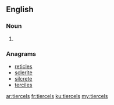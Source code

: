 ==English==

===Noun===
{{head|en|plural}}

# {{plural of|tiercel|lang=en|nocat=1}}

===Anagrams===
* [[reticles#English|reticles]]
* [[sclerite#English|sclerite]]
* [[silcrete#English|silcrete]]
* [[terciles#English|terciles]]

[[ar:tiercels]]
[[fr:tiercels]]
[[ku:tiercels]]
[[my:tiercels]]